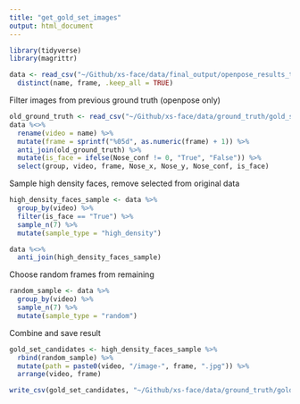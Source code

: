 ```yaml
---
title: "get_gold_set_images"
output: html_document
---
```


```r
library(tidyverse)
library(magrittr)
```

```r
data <- read_csv("~/Github/xs-face/data/final_output/openpose_results_truncated_2.csv") %>%
  distinct(name, frame, .keep_all = TRUE)
```

Filter images from previous ground truth (openpose only)
```r
old_ground_truth <- read_csv("~/Github/xs-face/data/ground_truth/gold_set_candidates2.csv")
data %<>%
  rename(video = name) %>%
  mutate(frame = sprintf("%05d", as.numeric(frame) + 1)) %>%
  anti_join(old_ground_truth) %>%
  mutate(is_face = ifelse(Nose_conf != 0, "True", "False")) %>%
  select(group, video, frame, Nose_x, Nose_y, Nose_conf, is_face)
```

Sample high density faces, remove selected from original data
```r
high_density_faces_sample <- data %>%
  group_by(video) %>%
  filter(is_face == "True") %>%
  sample_n(7) %>%
  mutate(sample_type = "high_density")

data %<>%
  anti_join(high_density_faces_sample)
```

Choose random frames from remaining
```r
random_sample <- data %>%
  group_by(video) %>%
  sample_n(7) %>%
  mutate(sample_type = "random")
```

Combine and save result
```r
gold_set_candidates <- high_density_faces_sample %>%
  rbind(random_sample) %>%
  mutate(path = paste0(video, "/image-", frame, ".jpg")) %>%
  arrange(video, frame)

write_csv(gold_set_candidates, "~/Github/xs-face/data/ground_truth/gold_set_candidates_from_openpose.csv")
```



